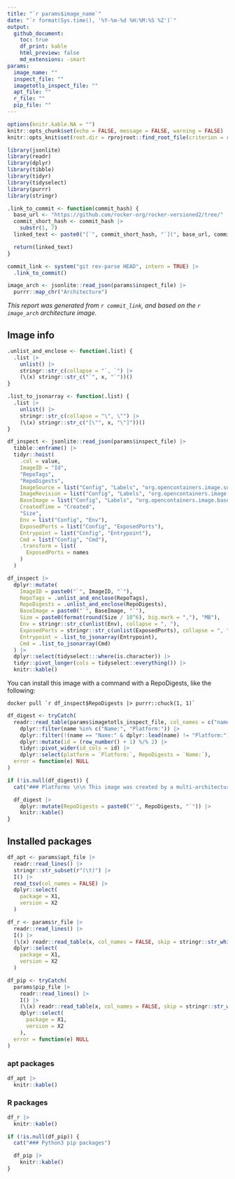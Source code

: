 ```yaml
---
title: "`r params$image_name`"
date: "`r format(Sys.time(), '%Y-%m-%d %H:%M:%S %Z')`"
output:
  github_document:
    toc: true
    df_print: kable
    html_preview: false
    md_extensions: -smart
params:
  image_name: ""
  inspect_file: ""
  imagetotls_inspect_file: ""
  apt_file: ""
  r_file: ""
  pip_file: ""
---
```


```r
options(knitr.kable.NA = "")
knitr::opts_chunk$set(echo = FALSE, message = FALSE, warning = FALSE)
knitr::opts_knit$set(root.dir = rprojroot::find_root_file(criterion = rprojroot::is_git_root))
```

```r
library(jsonlite)
library(readr)
library(dplyr)
library(tibble)
library(tidyr)
library(tidyselect)
library(purrr)
library(stringr)
```

```r
.link_to_commit <- function(commit_hash) {
  base_url <- "https://github.com/rocker-org/rocker-versioned2/tree/"
  commit_short_hash <- commit_hash |>
    substr(1, 7)
  linked_text <- paste0("[`", commit_short_hash, "`](", base_url, commit_hash, ")")

  return(linked_text)
}

commit_link <- system("git rev-parse HEAD", intern = TRUE) |>
  .link_to_commit()

image_arch <- jsonlite::read_json(params$inspect_file) |>
  purrr::map_chr("Architecture")
```

*This report was generated from `r commit_link`, and based on the `r image_arch` architecture image.*

## Image info

```r
.unlist_and_enclose <- function(.list) {
  .list |>
    unlist() |>
    stringr::str_c(collapse = "`, `") |>
    (\(x) stringr::str_c("`", x, "`"))()
}

.list_to_jsonarray <- function(.list) {
  .list |>
    unlist() |>
    stringr::str_c(collapse = "\", \"") |>
    (\(x) stringr::str_c("[\"", x, "\"]"))()
}

df_inspect <- jsonlite::read_json(params$inspect_file) |>
  tibble::enframe() |>
  tidyr::hoist(
    .col = value,
    ImageID = "Id",
    "RepoTags",
    "RepoDigests",
    ImageSource = list("Config", "Labels", "org.opencontainers.image.source"),
    ImageRevision = list("Config", "Labels", "org.opencontainers.image.revision"),
    BaseImage = list("Config", "Labels", "org.opencontainers.image.base.name"),
    CreatedTime = "Created",
    "Size",
    Env = list("Config", "Env"),
    ExposedPorts = list("Config", "ExposedPorts"),
    Entrypoint = list("Config", "Entrypoint"),
    Cmd = list("Config", "Cmd"),
    .transform = list(
      ExposedPorts = names
    )
  )

df_inspect |>
  dplyr::mutate(
    ImageID = paste0("`", ImageID, "`"),
    RepoTags = .unlist_and_enclose(RepoTags),
    RepoDigests = .unlist_and_enclose(RepoDigests),
    BaseImage = paste0("`", BaseImage, "`"),
    Size = paste0(format(round(Size / 10^6), big.mark = ","), "MB"),
    Env = stringr::str_c(unlist(Env), collapse = ", "),
    ExposedPorts = stringr::str_c(unlist(ExposedPorts), collapse = ", "),
    Entrypoint = .list_to_jsonarray(Entrypoint),
    Cmd = .list_to_jsonarray(Cmd)
  ) |>
  dplyr::select(tidyselect:::where(is.character)) |>
  tidyr::pivot_longer(cols = tidyselect::everything()) |>
  knitr::kable()
```

You can install this image with a command with a RepoDigests, like the following:

```shell
docker pull `r df_inspect$RepoDigests |> purrr::chuck(1, 1)`
```

```r
df_digest <- tryCatch(
  readr::read_table(params$imagetotls_inspect_file, col_names = c("name", "value")) |>
    dplyr::filter(name %in% c("Name:", "Platform:")) |>
    dplyr::filter(!(name == "Name:" & dplyr::lead(name) != "Platform:")) |>
    dplyr::mutate(id = (row_number() + 1) %/% 2) |>
    tidyr::pivot_wider(id_cols = id) |>
    dplyr::select(platform = `Platform:`, RepoDigests = `Name:`),
  error = function(e) NULL
)

if (!is.null(df_digest)) {
  cat("### Platforms \n\n This image was created by a multi-architecture build. The digests for each platform are as follows.")

  df_digest |>
    dplyr::mutate(RepoDigests = paste0("`", RepoDigests, "`")) |>
    knitr::kable()
}
```

## Installed packages

```r
df_apt <- params$apt_file |>
  readr::read_lines() |>
  stringr::str_subset(r"(\t)") |>
  I() |>
  read_tsv(col_names = FALSE) |>
  dplyr::select(
    package = X1,
    version = X2
  )

df_r <- params$r_file |>
  readr::read_lines() |>
  I() |>
  (\(x) readr::read_table(x, col_names = FALSE, skip = stringr::str_which(x, "installed.packages()")[1]))() |>
  dplyr::select(
    package = X1,
    version = X2
  )

df_pip <- tryCatch(
  params$pip_file |>
    readr::read_lines() |>
    I() |>
    (\(x) readr::read_table(x, col_names = FALSE, skip = stringr::str_which(x, r"(Package\s+Version)")[1] + 1))() |>
    dplyr::select(
      package = X1,
      version = X2
    ),
  error = function(e) NULL
)
```

### apt packages

```r
df_apt |>
  knitr::kable()
```

### R packages

```r
df_r |>
  knitr::kable()
```

```r
if (!is.null(df_pip)) {
  cat("### Python3 pip packages")

  df_pip |>
    knitr::kable()
}
```
